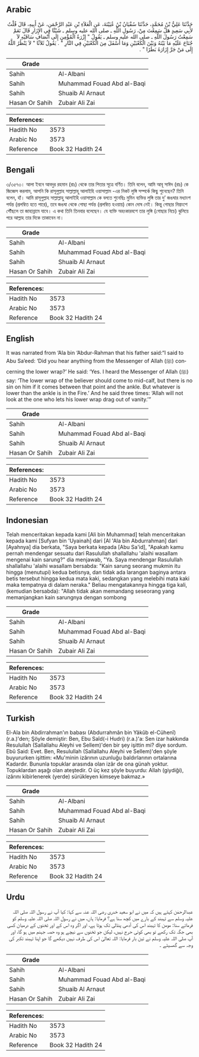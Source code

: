 ## Arabic


<div dir="rtl" lang="ar" style={{fontSize:'larger',backgroundColor:'#f8f9fa',padding:20}}>
حَدَّثَنَا عَلِيُّ بْنُ مُحَمَّدٍ، حَدَّثَنَا سُفْيَانُ بْنُ عُيَيْنَةَ، عَنِ الْعَلاَءِ بْنِ عَبْدِ الرَّحْمَنِ، عَنْ أَبِيهِ، قَالَ قُلْتُ لأَبِي سَعِيدٍ هَلْ سَمِعْتَ مِنْ، رَسُولِ اللَّهِ ـ صلى الله عليه وسلم ـ شَيْئًا فِي الإِزَارِ قَالَ نَعَمْ سَمِعْتُ رَسُولَ اللَّهِ ـ صلى الله عليه وسلم ـ يَقُولُ ‏"‏ إِزْرَةُ الْمُؤْمِنِ إِلَى أَنْصَافِ سَاقَيْهِ لاَ جُنَاحَ عَلَيْهِ مَا بَيْنَهُ وَبَيْنَ الْكَعْبَيْنِ وَمَا أَسْفَلَ مِنَ الْكَعْبَيْنِ فِي النَّارِ ‏"‏ ‏.‏ يَقُولُ ثَلاَثًا ‏"‏ لاَ يَنْظُرُ اللَّهُ إِلَى مَنْ جَرَّ إِزَارَهُ بَطَرًا ‏"‏ ‏.‏
</div>
<div style={{backgroundColor:'#f8f9fa',padding:20, marginBottom: 10}}><table> <thead> <tr> <th>Grade</th> <th></th> </tr> </thead> <tbody> <tr><td>Sahih</td><td>Al-Albani</td></tr><tr><td>Sahih</td><td>Muhammad Fouad Abd al-Baqi</td></tr><tr><td>Sahih</td><td>Shuaib Al Arnaut</td></tr><tr><td>Hasan Or Sahih</td><td>Zubair Ali Zai</td></tr></tbody></table><table> <thead> <tr> <th>References:</th> <th></th> </tr> </thead> <tbody><tr><td>Hadith No</td><td>3573</td></tr><tr><td>Arabic No</td><td>3573</td></tr><tr><td>Reference</td><td>Book 32 Hadith 24</td></tr></tbody></table></div>

## Bengali


<div dir="ltr" lang="bn" style={{fontSize:'larger',backgroundColor:'#f8f9fa',padding:20}}>
৩/৩৫৭৩। আলা ইবনে আবদুর রহমান (রাঃ) থেকে তার পিতার সূত্রে বর্ণিত। তিনি বলেন, আমি আবূ সাঈদ (রাঃ) কে জিজ্ঞেস করলাম, আপনি কি রাসূলুল্লাহ সাল্লাল্লাহু আলাইহি ওয়াসাল্লাম -এর নিকট লুঙ্গি সম্পর্কে কিছু শুনেছেন? তিনি বলেন, হাঁ। আমি রাসূলুল্লাহ সাল্লাল্লাহু আলাইহি ওয়াসাল্লাম কে বলতে শুনেছিঃ মুমিন ব্যক্তির লুঙ্গি তার দু’ জঙঘার মধ্যাংশ পর্যন্ত (প্রলম্বিত হতে পারে), তবে জঙঘা থেকে গোছা পর্যন্ত (প্রলম্বিত হওয়ায়) কোন দোষ নেই। কিন্তু গোছার নিম্নাংশে পৌঁছলে তা জাহান্নামে যাবে। এ কথা তিনি তিনবার বলেছেন। যে ব্যক্তি অহংকারবশে তার লুঙ্গি (গোছার নিচে) ঝুলিয়ে পরে আল্লাহ তার দিকে তাকাবেন না।
</div>
<div style={{backgroundColor:'#f8f9fa',padding:20, marginBottom: 10}}><table> <thead> <tr> <th>Grade</th> <th></th> </tr> </thead> <tbody> <tr><td>Sahih</td><td>Al-Albani</td></tr><tr><td>Sahih</td><td>Muhammad Fouad Abd al-Baqi</td></tr><tr><td>Sahih</td><td>Shuaib Al Arnaut</td></tr><tr><td>Hasan Or Sahih</td><td>Zubair Ali Zai</td></tr></tbody></table><table> <thead> <tr> <th>References:</th> <th></th> </tr> </thead> <tbody><tr><td>Hadith No</td><td>3573</td></tr><tr><td>Arabic No</td><td>3573</td></tr><tr><td>Reference</td><td>Book 32 Hadith 24</td></tr></tbody></table></div>

## English


<div dir="ltr" lang="en" style={{fontSize:'larger',backgroundColor:'#f8f9fa',padding:20}}>
It was narrated from ‘Ala bin ‘Abdur-Rahman that his father said:“I said to Abu Sa’eed: ‘Did you hear anything from the Messenger of Allah (ﷺ) concerning the lower wrap?’ He said: ‘Yes. I heard the Messenger of Allah (ﷺ) say: ‘The lower wrap of the believer should come to mid-calf, but there is no sin on him if it comes between that point and the ankle. But whatever is lower than the ankle is in the Fire.’ And he said three times: ‘Allah will not look at the one who lets his lower wrap drag out of vanity.’”
</div>
<div style={{backgroundColor:'#f8f9fa',padding:20, marginBottom: 10}}><table> <thead> <tr> <th>Grade</th> <th></th> </tr> </thead> <tbody> <tr><td>Sahih</td><td>Al-Albani</td></tr><tr><td>Sahih</td><td>Muhammad Fouad Abd al-Baqi</td></tr><tr><td>Sahih</td><td>Shuaib Al Arnaut</td></tr><tr><td>Hasan Or Sahih</td><td>Zubair Ali Zai</td></tr></tbody></table><table> <thead> <tr> <th>References:</th> <th></th> </tr> </thead> <tbody><tr><td>Hadith No</td><td>3573</td></tr><tr><td>Arabic No</td><td>3573</td></tr><tr><td>Reference</td><td>Book 32 Hadith 24</td></tr></tbody></table></div>

## Indonesian


<div dir="ltr" lang="id" style={{fontSize:'larger',backgroundColor:'#f8f9fa',padding:20}}>
Telah menceritakan kepada kami [Ali bin Muhammad] telah menceritakan kepada kami [Sufyan bin 'Uyainah] dari [Al 'Ala bin Abdurrahman] dari [Ayahnya] dia berkata, "Saya berkata kepada [Abu Sa'id], "Apakah kamu pernah mendengar sesuatu dari Rasulullah shallallahu 'alaihi wasallam mengenai kain sarung?" dia menjawab, "Ya. Saya mendengar Rasulullah shallallahu 'alaihi wasallam bersabda: "Kain sarung seorang mukmin itu hingga (menutupi) kedua betisnya, dan tidak ada larangan baginya antara betis tersebut hingga kedua mata kaki, sedangkan yang melebihi mata kaki maka tempatnya di dalam neraka." Beliau mengatakannya hingga tiga kali, (kemudian bersabda): "Allah tidak akan memandang seseorang yang memanjangkan kain sarungnya dengan sombong
</div>
<div style={{backgroundColor:'#f8f9fa',padding:20, marginBottom: 10}}><table> <thead> <tr> <th>Grade</th> <th></th> </tr> </thead> <tbody> <tr><td>Sahih</td><td>Al-Albani</td></tr><tr><td>Sahih</td><td>Muhammad Fouad Abd al-Baqi</td></tr><tr><td>Sahih</td><td>Shuaib Al Arnaut</td></tr><tr><td>Hasan Or Sahih</td><td>Zubair Ali Zai</td></tr></tbody></table><table> <thead> <tr> <th>References:</th> <th></th> </tr> </thead> <tbody><tr><td>Hadith No</td><td>3573</td></tr><tr><td>Arabic No</td><td>3573</td></tr><tr><td>Reference</td><td>Book 32 Hadith 24</td></tr></tbody></table></div>

## Turkish


<div dir="ltr" lang="tr" style={{fontSize:'larger',backgroundColor:'#f8f9fa',padding:20}}>
El-Ala bin Abdirrahman'ın babası (Abdurrahmân bin Yâkûb el-Cühenî) (r.a.)'den; Şöyle demiştir: Ben, Ebu Saîd(-i Hudri) (r.a.)'a: Sen izar hakkında Resulullah (Sallallahu Aleyhi ve Sellem)'den bir şey işittin mi? diye sordum. Ebû Said: Evet. Ben, Resulullah (Sallallahu Aleyhi ve Sellem)'den şöyle buyururken işittim: «Mu'minin izârının uzunluğu baldırlarının ortalarına Kadardır. Bununla topuklar arasında olan izâr de ona günah yoktur. Topuklardan aşağı olan ateştedir. O üç kez şöyle buyurdu: Allah (giydiği), izârını kibirlenerek (yerde) sürükleyen kimseye bakmaz.»
</div>
<div style={{backgroundColor:'#f8f9fa',padding:20, marginBottom: 10}}><table> <thead> <tr> <th>Grade</th> <th></th> </tr> </thead> <tbody> <tr><td>Sahih</td><td>Al-Albani</td></tr><tr><td>Sahih</td><td>Muhammad Fouad Abd al-Baqi</td></tr><tr><td>Sahih</td><td>Shuaib Al Arnaut</td></tr><tr><td>Hasan Or Sahih</td><td>Zubair Ali Zai</td></tr></tbody></table><table> <thead> <tr> <th>References:</th> <th></th> </tr> </thead> <tbody><tr><td>Hadith No</td><td>3573</td></tr><tr><td>Arabic No</td><td>3573</td></tr><tr><td>Reference</td><td>Book 32 Hadith 24</td></tr></tbody></table></div>

## Urdu


<div dir="rtl" lang="ur" style={{fontSize:'larger',backgroundColor:'#f8f9fa',padding:20}}>
عبدالرحمٰن کہتے ہیں کہ میں نے ابو سعید خدری رضی اللہ عنہ سے کہا: کیا آپ نے رسول اللہ صلی اللہ علیہ وسلم سے تہبند کے بارے میں کچھ سنا ہے؟ فرمایا: ہاں، میں نے رسول اللہ صلی اللہ علیہ وسلم کو فرماتے سنا: مومن کا تہبند اس کی آدھی پنڈلی تک ہوتا ہے، اور اگر وہ اس کے اور ٹخنوں کے درمیان کسی بھی جگہ تک رکھے تو بھی کوئی حرج نہیں، لیکن جو ٹخنوں سے نیچے ہو وہ حصہ جہنم میں ہو گا، اور آپ صلی اللہ علیہ وسلم نے تین بار فرمایا: اللہ تعالیٰ اس کی طرف نہیں دیکھے گا جو اپنا تہبند تکبر کی وجہ سے گھسیٹے ۔
</div>
<div style={{backgroundColor:'#f8f9fa',padding:20, marginBottom: 10}}><table> <thead> <tr> <th>Grade</th> <th></th> </tr> </thead> <tbody> <tr><td>Sahih</td><td>Al-Albani</td></tr><tr><td>Sahih</td><td>Muhammad Fouad Abd al-Baqi</td></tr><tr><td>Sahih</td><td>Shuaib Al Arnaut</td></tr><tr><td>Hasan Or Sahih</td><td>Zubair Ali Zai</td></tr></tbody></table><table> <thead> <tr> <th>References:</th> <th></th> </tr> </thead> <tbody><tr><td>Hadith No</td><td>3573</td></tr><tr><td>Arabic No</td><td>3573</td></tr><tr><td>Reference</td><td>Book 32 Hadith 24</td></tr></tbody></table></div>